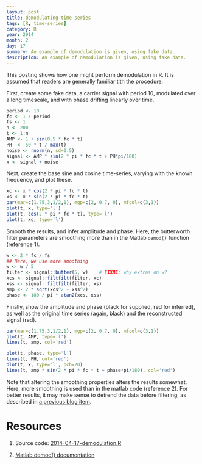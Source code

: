 ```yaml
---
layout: post
title: demodulating time series
tags: [R, time-series]
category: R
year: 2014
month: 2
day: 17
summary: An example of demodulation is given, using fake data.
description: An example of demodulation is given, using fake data.
---
```


This posting shows how one might perform demodulation in R.  It is assumed that readers are generally familiar tith the procedure.

First, create some fake data, a carrier signal with period 10, modulated over a long timescale, and with phase drifting linearly over time.

```r
period <- 10
fc <- 1 / period
fs <- 1
n <- 200
t <- 1:n
AMP <- 1 + sin(0.5 * fc * t)
PH  <- 50 * t / max(t)
noise <- rnorm(n, sd=0.5)
signal <- AMP * sin(2 * pi * fc * t + PH*pi/180)
x <- signal + noise
```

Next, create the base sine and cosine time-series, varying with the known frequency, and plot these.
```r
xc <- x * cos(2 * pi * fc * t)
xs <- x * sin(2 * pi * fc * t)
par(mar=c(1.75,3,1/2,1), mgp=c(2, 0.7, 0), mfcol=c(3,1))
plot(t, x, type='l')
plot(t, cos(2 * pi * fc * t), type='l')
plot(t, xc, type='l')
```

Smooth the results, and infer amplitude and phase.  Here, the butterworth filter parameters are smoothing more than in the Matlab ``demod()`` function (reference 1).

```r
w <- 2 * fc / fs
## Here, we use more smoothing
w <- w / 5
filter <- signal::butter(5, w)    # FIXME: why extras on w?
xcs <- signal::filtfilt(filter, xc)
xss <- signal::filtfilt(filter, xs)
amp <- 2 * sqrt(xcs^2 + xss^2)
phase <- 180 / pi * atan2(xcs, xss)
```

Finally, show the amplitude and phase (black for supplied, red for inferred), as well as the original time series (again, black) and the reconstructed signal (red).


```r
par(mar=c(1.75,3,1/2,1), mgp=c(2, 0.7, 0), mfcol=c(3,1))
plot(t, AMP, type='l')
lines(t, amp, col='red')

plot(t, phase, type='l')
lines(t, PH, col='red')
plot(t, x, type='l', pch=20)
lines(t, amp * sin(2 * pi * fc * t + phase*pi/180), col='red')
```

Note that altering the smoothing properties alters the results somewhat.  Here, more smoothing is used than in the matlab code (reference 2).  For better results, it may make sense to detrend the data before filtering, as described in [a previous blog item](http://dankelley.github.io/r/2014/01/11/smoothing-hydrographic-profiles.html).


# Resources

1. Source code: [2014-04-17-demodulation.R]({{ site.url }}/assets/2014-02-17-demodulation.R)

2. [Matlab demod() documentation](http://www.mathworks.com/help/signal/ref/demod.html)

